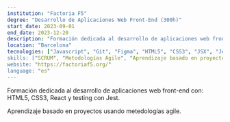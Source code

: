 ```yaml
---
institution: "Factoria F5"
degree: "Desarrollo de Aplicaciones Web Front-End (300h)"
start_date: 2023-09-01
end_date: 2023-12-20
description: "Formación dedicada al desarrollo de aplicaciones web front-end con: HTML5, CSS3, React y testing con Jest. Aprendizaje basado en proyectos usando metedologías agile."
location: "Barcelona"
tecnologies: ["Javascript", "Git", "Figma", "HTML5", "CSS3", "JSX", "Jest, "React", "Notion", "Trello"]
skills: ["SCRUM", "Metodologías Agile", "Aprendizaje basado en proyectos", "Desarrollo Frontend", "Testing Unitario", "Prototipado", "Diseño UX/UI"]
website: "https://factoriaf5.org/"
language: "es"
---
```


Formación dedicada al desarrollo de aplicaciones web front-end con:
HTML5, CSS3, React y testing con Jest.

Aprendizaje basado en proyectos usando metedologías agile.